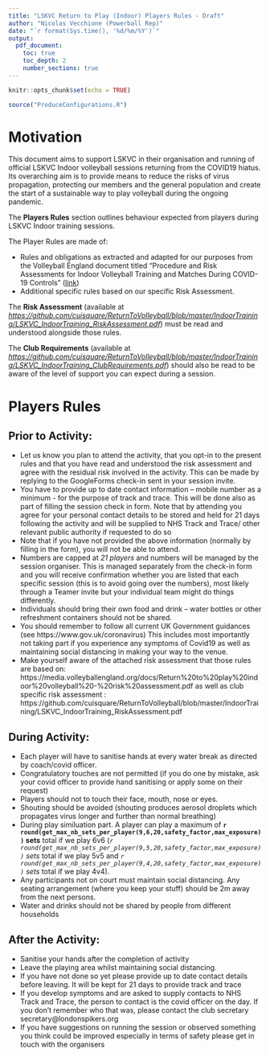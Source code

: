 ```yaml
---
title: "LSKVC Return to Play (Indoor) Players Rules - Draft"
author: "Nicolas Vecchione (Powerball Rep)"
date: "`r format(Sys.time(), '%d/%m/%Y')`"
output: 
  pdf_document:
    toc: true
    toc_depth: 2
    number_sections: true
---
```


```r
knitr::opts_chunk$set(echo = TRUE)
```
```r
source("ProduceConfigurations.R")
```

# Motivation {-}

This document aims to support LSKVC in their organisation and running of official LSKVC Indoor volleyball sessions returning from the COVID19 hiatus. Its overarching aim is to provide means to reduce the risks of virus propagation, protecting our members and the general population and create the start of a sustainable way to play volleyball during the ongoing pandemic. 

The **Players Rules** section outlines behaviour expected from players during LSKVC Indoor training sessions. 

The  Player Rules are made of:

* Rules and obligations as extracted and adapted for our purposes from the Volleyball England document titled "Procedure and Risk Assessments for Indoor Volleyball Training and Matches
During COVID- 19 Controls" ([link](https://media.volleyballengland.org/docs/Return%20to%20play%20indoor%20volleyball%20-%20risk%20assessment.pdf))
* Additional specific rules based on our specific Risk Assessment.

The **Risk Assessment** (available at  *[https://github.com/cuisquare/ReturnToVolleyball/blob/master/IndoorTraining/LSKVC_IndoorTraining_RiskAssessment.pdf](https://github.com/cuisquare/ReturnToVolleyball/blob/master/IndoorTraining/LSKVC_IndoorTraining_RiskAssessment.pdf)*) must be read and understood alongside those rules. 

The **Club Requirements** (available at  *[https://github.com/cuisquare/ReturnToVolleyball/blob/master/IndoorTraining/LSKVC_IndoorTraining_ClubRequirements.pdf](https://github.com/cuisquare/ReturnToVolleyball/blob/master/IndoorTraining/LSKVC_IndoorTraining_ClubRequirements.pdf)*) should also be read to be aware of the level of support you can expect during a session.

\newpage
# Players Rules

## Prior to Activity:
* Let us know you plan to attend the activity, that you opt-in to the present rules and that you have read and understood the risk assessment and agree with the residual risk involved in the activity. This can be made by replying to the GoogleForms check-in sent in your session invite. 
* You have to provide up to date contact information – mobile number as a minimum - for the purpose of track and trace. This will be done also as part of filling the session check in form. Note that by attending you agree for your personal contact details to be stored and held for 21 days following the activity and will be supplied to NHS Track and Trace/ other relevant public authority if requested to do so
* Note that if you have not provided the above information (normally by filling in the form), you will not be able to attend. 
* Numbers are capped at *21 players* and numbers will be managed by the session organiser. This is managed separately from the check-in form and you will receive confirmation whether you are listed that each specific session (this is to avoid going over the numbers), most likely through a Teamer invite but your individual team might do things differently.
* Individuals should bring their own food and drink – water bottles or other refreshment containers should not be shared. 
* You should remember to follow all current UK Government guidances (see https://www.gov.uk/coronavirus) This includes most importantly not taking part if you experience any symptoms of Covid19 as well as maintaining social distancing in making your way to the venue.
* Make yourself aware of the attached risk assessment  that those rules are based on:  https://media.volleyballengland.org/docs/Return%20to%20play%20indoor%20volleyball%20-%20risk%20assessment.pdf as well as club specific risk assessment : https://github.com/cuisquare/ReturnToVolleyball/blob/master/IndoorTraining/LSKVC_IndoorTraining_RiskAssessment.pdf

## During Activity:
* Each player will have to sanitise hands at every water break as directed by coach/covid officer.
* Congratulatory touches are not permitted (if you do one by mistake, ask your covid officer to provide hand sanitising or apply some on their request)
* Players should not to touch their face, mouth, nose or eyes. 
* Shouting should be avoided (shouting produces aerosol droplets which propagates virus longer and further than normal breathing)
* During play similuation part. A player can play a maximum of **`r round(get_max_nb_sets_per_player(9,6,20,safety_factor,max_exposure))` sets** total if we play 6v6 (*`r round(get_max_nb_sets_per_player(9,5,20,safety_factor,max_exposure))` sets* total if we play 5v5 and *`r round(get_max_nb_sets_per_player(9,4,20,safety_factor,max_exposure))` sets* total if we play 4v4).
* Any participants not on court must maintain social distancing. Any seating arrangement (where you keep your stuff) should be 2m away from the next persons. 
* Water and drinks should not be shared by people from different households

## After the Activity:
* Sanitise your hands after the completion of activity
* Leave the playing area whilst maintaining social distancing.
* If you have not done so yet please provide up to date contact details before leaving. It will be kept for 21 days to provide track and trace 
* If you develop symptoms and are asked to supply contacts to NHS Track and Trace, the person to contact is the covid officer on the day. If you don't remember who that was, please contact the club secretary secretary@londonspikers.org
* If you have suggestions on running the session or observed something you think could be improved especially in terms of safety please get in touch with the organisers

